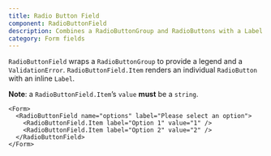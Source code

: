 ```yaml
---
title: Radio Button Field
component: RadioButtonField
description: Combines a RadioButtonGroup and RadioButtons with a Label and ValidationError
category: Form fields
---
```


`RadioButtonField` wraps a `RadioButtonGroup` to provide a legend and a `ValidationError`. `RadioButtonField.Item` renders an individual `RadioButton` with an inline `Label`.

**Note**: a `RadioButtonField.Item`’s `value` **must** be a `string`.

```tsx preview
<Form>
  <RadioButtonField name="options" label="Please select an option">
    <RadioButtonField.Item label="Option 1" value="1" />
    <RadioButtonField.Item label="Option 2" value="2" />
  </RadioButtonField>
</Form>
```
